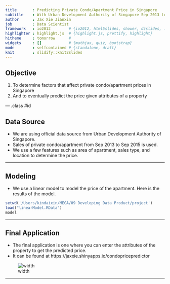```yaml
---
title       : Predicting Private Condo/Apartment Price in Singapore
subtitle    : With Urban Development Authority of Singapore Sep 2013 to Sep 2015 data
author      : Jax Xie Jianxin
job         : Data Scientist
framework   : io2012        # {io2012, html5slides, shower, dzslides, ...}
highlighter : highlight.js  # {highlight.js, prettify, highlight}
hitheme     : tomorrow      # 
widgets     : []            # {mathjax, quiz, bootstrap}
mode        : selfcontained # {standalone, draft}
knit        : slidify::knit2slides
---
```


## Objective

1. To determine factors that affect private condo/apartment prices in Singapore
2. And to eventually predict the price given attributes of a property

--- .class #id

## Data Source

* We are using official data source from Urban Development Authority of Singapore. 
* Sales of private condo/apartment from Sep 2013 to Sep 2015 is used.
* We use a few features such as area of apartment, sales type, and location to determine the price.

---

## Modeling

* We use a linear model to model the price of the apartment. Here is the results of the model.

```r
setwd('/Users/kindaixin/MEGA/09 Developing Data Product/project')
load("linearModel.RData")
model
```

---

## Final Application

* The final application is one where you can enter the attributes of the property to get the predicted price. 
* It can be found at https://jaxxie.shinyapps.io/condopricepredictor

![width](assets/img/final_app.png)

---
